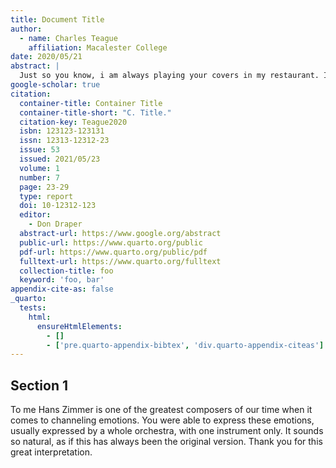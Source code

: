 ```yaml
---
title: Document Title
author:
  - name: Charles Teague
    affiliation: Macalester College
date: 2020/05/21
abstract: |
  Just so you know, i am always playing your covers in my restaurant. Its snowing now, everything is calm. Everyone is quiet, drinking their teas and coffees. Fire is burning and the woods are cracking. The river flows below and everyone is looking outside the window. Your covers bring memories to people, it makes them think about life. You sir are not only playing a guitar, you are hitting every single note in our minds. Thank you for your hard work and dedication.
google-scholar: true
citation:
  container-title: Container Title
  container-title-short: "C. Title."
  citation-key: Teague2020
  isbn: 123123-123131
  issn: 12313-12312-23
  issue: 53
  issued: 2021/05/23
  volume: 1
  number: 7
  page: 23-29
  type: report
  doi: 10-12312-123
  editor:
    - Don Draper
  abstract-url: https://www.google.org/abstract
  public-url: https://www.quarto.org/public
  pdf-url: https://www.quarto.org/public/pdf
  fulltext-url: https://www.quarto.org/fulltext
  collection-title: foo
  keyword: 'foo, bar'
appendix-cite-as: false
_quarto:
  tests:
    html:
      ensureHtmlElements:
        - []    
        - ['pre.quarto-appendix-bibtex', 'div.quarto-appendix-citeas']
---
```


## Section 1

To me Hans Zimmer is one of the greatest composers of our time when it comes to channeling emotions. You were able to express these emotions, usually expressed by a whole orchestra, with one instrument only. It sounds so natural, as if this has always been the original version.
Thank you for this great interpretation.
